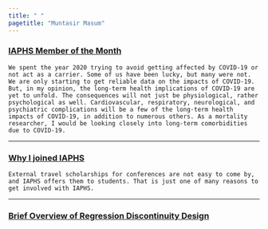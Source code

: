 ```yaml
---
title: " "
pagetitle: "Muntasir Masum"
---
```


<link rel="stylesheet" href="styles.css" type="text/css"> <link rel="stylesheet" href="academicicons/css/academicons.min.css"/>

### [IAPHS Member of the Month](https://iaphs.org/member-of-the-month-muntasir-masum/)

    We spent the year 2020 trying to avoid getting affected by COVID-19 or not act as a carrier. Some of us have been lucky, but many were not. We are only starting to get reliable data on the impacts of COVID-19. But, in my opinion, the long-term health implications of COVID-19 are yet to unfold. The consequences will not just be physiological, rather psychological as well. Cardiovascular, respiratory, neurological, and psychiatric complications will be a few of the long-term health impacts of COVID-19, in addition to numerous others. As a mortality researcher, I would be looking closely into long-term comorbidities due to COVID-19.

______________________________________________________________________________________________________________________

### [Why I joined IAPHS](https://iaphs.org/embracing-iaphs-and-interdisciplinary-research-a-graduate-students-journey/)

    External travel scholarships for conferences are not easy to come by, and IAPHS offers them to students. That is just one of many reasons to get involved with IAPHS.
    
______________________________________________________________________________________________________________________

### [Brief Overview of Regression Discontinuity Design](https://rpubs.com/muntasir_masum/rdd)
